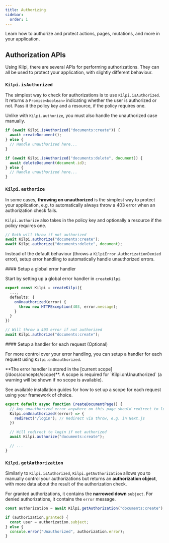 ```yaml
---
title: Authorizing
sidebar:
  order: 1
---
```


Learn how to authorize and protect actions, pages, mutations, and more in your application.

## Authorization APIs

Using Kilpi, there are several APIs for performing authorizations. They can all be used to protect your application, with slightly different behaviour.

### `Kilpi.isAuthorized`

The simplest way to check for authorizations is to use `Kilpi.isAuthorized`. It returns a `Promise<boolean>` indicating whether the user is authorized or not. Pass it the policy key and a resource, if the policy requires one.

Unlike with `Kilpi.authorize`, you must also handle the unauthorized case manually.

```ts
if (await Kilpi.isAuthorized("documents:create")) {
  await createDocument();
} else {
  // Handle unauthorized here...
}

if (await Kilpi.isAuthorized("documents:delete", document)) {
  await deleteDocument(document.id);
} else {
  // Handle unauthorized here...
}
```

### `Kilpi.authorize`

In some cases, **throwing on unauthorized** is the simplest way to protect your application, e.g. to automatically always throw a 403 error when an authorization check fails.

`Kilpi.authorize` also takes in the policy key and optionally a resource if the policy requires one.

```ts
// Both will throw if not authorized
await Kilpi.authorize("documents:create"); 
await Kilpi.authorize("documents:delete", document); 
```

Instead of the default behaviour (throws a `KilpiError.AuthorizationDenied` error), setup error handling to automatically handle unauthorized errors.

<Steps>
<Step>
#### Setup a global error handler

Start by setting up a global error handler in `createKilpi`.

```ts
export const Kilpi = createKilpi({
  ...,
  defaults: {
    onUnauthorized(error) {
      throw new HTTPException(403, error.message);
    }
  }
}) 

// Will throw a 403 error if not authorized
await Kilpi.authorize("documents:create");
```
</Step>
<Step>
#### Setup a handler for each request (Optional)

For more control over your error handling, you can setup a handler for each request using `Kilpi.onUnauthorized`.

<Aside type="tip">
**The error handler is stored in the [current scope](/docs/concepts/scope)**. A scope is required for `Kilpi.onUnauthorized` (a warning will be shown if no scope is available).

See available installation guides for how to set up a scope for each request using your framework of choice.
</Aside>

```ts {3-5}
export default async function CreateDocumentPage() {
  // Any unauthorized error anywhere on this page should redirect to login
  Kilpi.onUnauthorized((error) => {
    redirect("/login"); // Redirect via throw, e.g. in Next.js
  })

  // Will redirect to login if not authorized
  await Kilpi.authorize("documents:create");

  // ...
}
```
</Step>
</Steps>

### `Kilpi.getAuthorization`

Similarly to `Kilpi.isAuthorized`, `Kilpi.getAuthorization` allows you to manually control your authorizations but returns an **authorization object**, with more data about the result of the authorization check.

For granted authorizations, it contains the **narrowed down** `subject`. For denied authorizations, it contains the `error` message.

```ts
const authorization = await Kilpi.getAuthorization("documents:create");

if (authorization.granted) {
  const user = authorization.subject; 
} else {
  console.error("Unauthorized", authorization.error);
}
```